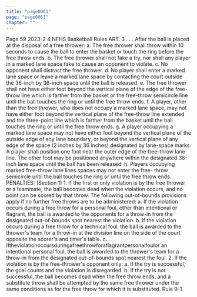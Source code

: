 ```yaml
---
title: "page0061"
page: "page0061"
chapter: ""
---
```


Page 59 2023-2 4 NFHS Basketball Rules ART. 3 . . . After the ball is placed at the disposal of a free thrower: a. The free thrower shall throw within 10 seconds to cause the ball to enter the basket or touch the ring before the free throw ends. b. The free thrower shall not fake a try, nor shall any player in a marked lane space fake to cause an opponent to violate. c. No opponent shall distract the free thrower. d. No player shall enter a marked lane space or leave a marked lane space by contacting the court outside the 36-inch by 36-inch space until the ball is released. e. The free thrower shall not have either foot beyond the vertical plane of the edge of the free-throw line which is farther from the basket or the free-throw semicircle line until the ball touches the ring or until the free throw ends. f. A player, other than the free thrower, who does not occupy a marked lane space, may not have either foot beyond the vertical plane of the free-throw line extended and the three-point line which is farther from the basket until the ball touches the ring or until the free throw ends. g. A player occupying a marked lane space may not have either foot beyond the vertical plane of the outside edge of any lane boundary, or beyond the vertical plane of any edge of the space (2 inches by 36 inches) designated by lane-space marks. A player shall position one foot near the outer edge of the free-throw lane line. The other foot may be positioned anywhere within the designated 36-inch lane space until the ball has been released. h. Players occupying marked free-throw lane lines spaces may not enter the free- throw semicircle until the ball touches the ring or until the free throw ends. PENALTIES: (Section 1) 1. If the first or only violation is by the free thrower or a teammate, the ball becomes dead when the violation occurs, and no point can be scored by that throw. The following out-of-bounds provisions apply if no further free throws are to be administered: a. If the violation occurs during a free throw for a personal foul, other than intentional or flagrant, the ball is awarded to the opponents for a throw-in from the designated out-of-bounds spot nearest the violation. b. If the violation occurs during a free throw for a technical foul, the ball is awarded to the thrower's team for a throw-in at the division line on the side of the court opposite the scorer's and timer's table. c. Iftheviolationoccursduringafreethrowforaflagrantpersonalfoulor an intentional personal foul, the ball is awarded to the thrower's team for a throw-in from the designated out-of-bounds spot nearest the foul. 2. If the violation is by the free-thrower's opponent only: a. If the try is successful, the goal counts and the violation is disregarded. b. If the try is not successful, the ball becomes dead when the free throw ends, and a substitute throw shall be attempted by the same free thrower under the same conditions as for the free throw for which it is substituted. Rule 9-1
